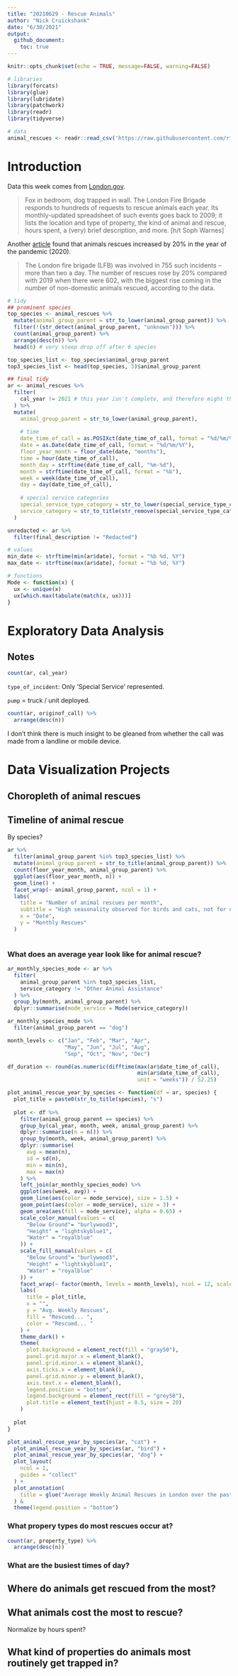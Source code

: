 ```yaml
---
title: "20210629 - Rescue Animals"
author: "Nick Cruickshank"
date: "6/30/2021"
output: 
  github_document:
    toc: true
---
```


```r
knitr::opts_chunk$set(echo = TRUE, message=FALSE, warning=FALSE)
```

```r
# libraries
library(forcats)
library(glue)
library(lubridate)
library(patchwork)
library(readr)
library(tidyverse)
```

```r
# data
animal_rescues <- readr::read_csv('https://raw.githubusercontent.com/rfordatascience/tidytuesday/master/data/2021/2021-06-29/animal_rescues.csv')
```

# Introduction

Data this week comes from [London.gov](https://data.london.gov.uk/dataset/animal-rescue-incidents-attended-by-lfb). 

> Fox in bedroom, dog trapped in wall. The London Fire Brigade responds to hundreds of requests to rescue animals each year. Its monthly-updated spreadsheet of such events goes back to 2009; it lists the location and type of property, the kind of animal and rescue, hours spent, a (very) brief description, and more. [h/t Soph Warnes]

Another [article](https://www.theguardian.com/world/2021/jan/08/animal-rescues-london-fire-brigade-rise-2020-pandemic-year) found that animals rescues increased by 20% in the year of the pandemic (2020). 

> The London fire brigade (LFB) was involved in 755 such incidents – more than two a day. The number of rescues rose by 20% compared with 2019 when there were 602, with the biggest rise coming in the number of non-domestic animals rescued, according to the data.

```r
# tidy
## prominent species
top_species <- animal_rescues %>%
  mutate(animal_group_parent = str_to_lower(animal_group_parent)) %>%
  filter(!(str_detect(animal_group_parent, "unknown"))) %>%
  count(animal_group_parent) %>%
  arrange(desc(n)) %>%
  head(6) # very steep drop off after 6 species

top_species_list <- top_species$animal_group_parent
top3_species_list <- head(top_species, 3)$animal_group_parent

## final tidy
ar <- animal_rescues %>%
  filter(
    cal_year != 2021 # this year isn't complete, and therefore might throw off visualization
  ) %>%
  mutate(
    animal_group_parent = str_to_lower(animal_group_parent),
    
    # time
    date_time_of_call = as.POSIXct(date_time_of_call, format = "%d/%m/%Y %H:%M"),
    date = as.Date(date_time_of_call, format = "%d/%m/%Y"),
    floor_year_month = floor_date(date, "months"),
    time = hour(date_time_of_call),
    month_day = strftime(date_time_of_call, "%m-%d"),
    month = strftime(date_time_of_call, format = "%b"),
    week = week(date_time_of_call),
    day = day(date_time_of_call),
    
    # special service categories
    special_service_type_category = str_to_lower(special_service_type_category),
    service_category = str_to_title(str_remove(special_service_type_category, "animal rescue from "))
  )

unredacted <- ar %>%
  filter(final_description != "Redacted")
```

```r
# values
min_date <- strftime(min(ar$date), format = "%b %d, %Y")
max_date <- strftime(max(ar$date), format = "%b %d, %Y")
```


```r
# functions
Mode <- function(x) {
  ux <- unique(x)
  ux[which.max(tabulate(match(x, ux)))]
}
```


# Exploratory Data Analysis

## Notes

```r
count(ar, cal_year)
```


`type_of_incident`: Only 'Special Service' represented.

`pump` = truck / unit deployed.

```r
count(ar, originof_call) %>%
  arrange(desc(n))
```

I don't think there is much insight to be gleaned from whether the call was made from a landline or mobile device.

# Data Visualization Projects

## Choropleth of animal rescues

## Timeline of animal rescue

By species?

```r
ar %>%
  filter(animal_group_parent %in% top3_species_list) %>%
  mutate(animal_group_parent = str_to_title(animal_group_parent)) %>%
  count(floor_year_month, animal_group_parent) %>%
  ggplot(aes(floor_year_month, n)) + 
  geom_line() + 
  facet_wrap(~ animal_group_parent, ncol = 1) + 
  labs(
    title = "Number of animal rescues per month",
    subtitle = "High seasonality observed for birds and cats, not for dogs",
    x = "Date",
    y = "Monthly Rescues"
  )
  
```

### What does an average year look like for animal rescue?

```r
ar_monthly_species_mode <- ar %>%
  filter(
    animal_group_parent %in% top3_species_list,
    service_category != "Other Animal Assistance"
  ) %>%
  group_by(month, animal_group_parent) %>%
  dplyr::summarise(mode_service = Mode(service_category))

ar_monthly_species_mode %>%
  filter(animal_group_parent == "dog")

month_levels <- c("Jan", "Feb", "Mar", "Apr",
                  "May", "Jun", "Jul", "Aug",
                  "Sep", "Oct", "Nov", "Dec")

df_duration <- round(as.numeric(difftime(max(ar$date_time_of_call), 
                                         min(ar$date_time_of_call), 
                                         unit = "weeks")) / 52.25)

plot_animal_rescue_year_by_species <- function(df = ar, species) {
  plot_title = paste0(str_to_title(species), "s")
  
  plot <- df %>%
    filter(animal_group_parent == species) %>%
    group_by(cal_year, month, week, animal_group_parent) %>%
    dplyr::summarise(n = n()) %>%
    group_by(month, week, animal_group_parent) %>%
    dplyr::summarise(
      avg = mean(n),
      sd = sd(n),
      min = min(n),
      max = max(n)
    ) %>%
    left_join(ar_monthly_species_mode) %>%
    ggplot(aes(week, avg)) +
    geom_line(aes(color = mode_service), size = 1.5) +
    geom_point(aes(color = mode_service), size = 3) + 
    geom_area(aes(fill = mode_service), alpha = 0.65) +
    scale_color_manual(values = c(
      "Below Ground"= "burlywood3",
      "Height" = "lightskyblue1",
      "Water" = "royalblue"
    )) +
    scale_fill_manual(values = c(
      "Below Ground"= "burlywood3",
      "Height" = "lightskyblue1",
      "Water" = "royalblue"
    )) +
    facet_wrap(~ factor(month, levels = month_levels), ncol = 12, scales = "free_x") + 
    labs(
      title = plot_title,
      x = "",
      y = "Avg. Weekly Rescues",
      fill = "Rescued... ",
      color = "Rescued... "
    ) + 
    theme_dark() + 
    theme(
      plot.background = element_rect(fill = "gray50"),
      panel.grid.major.x = element_blank(),
      panel.grid.minor.x = element_blank(),
      axis.ticks.x = element_blank(),
      panel.grid.minor.y = element_blank(),
      axis.text.x = element_blank(),
      legend.position = "bottom",
      legend.background = element_rect(fill = "grey50"),
      plot.title = element_text(hjust = 0.5, size = 20)
    )
  
  plot
}

plot_animal_rescue_year_by_species(ar, "cat") + 
  plot_animal_rescue_year_by_species(ar, "bird") + 
  plot_animal_rescue_year_by_species(ar, "dog") +
  plot_layout(
    ncol = 1,
    guides = "collect"
  ) + 
  plot_annotation(
    title = glue("Average Weekly Animal Rescues in London over the past {df_duration} years")
  ) & 
  theme(legend.position = "bottom")
```


### What propery types do most rescues occur at?

```r
count(ar, property_type) %>%
  arrange(desc(n))
```


### What are the busiest times of day?

## Where do animals get rescued from the most?

## What animals cost the most to rescue?

Normalize by hours spent?

## What kind of properties do animals most routinely get trapped in?